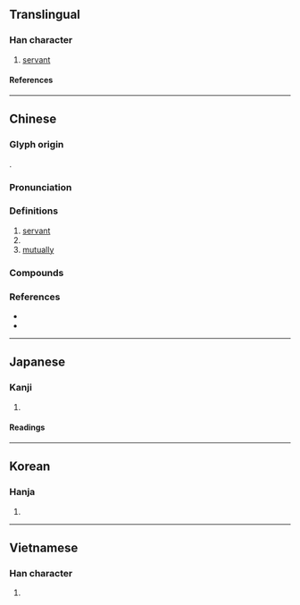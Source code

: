 {{also|厮}}
{{character info}}
==Translingual==

===Han character===
{{Han char|rn=53|rad=广|as=12|sn=15|four=00221|canj=ITCL|ids=⿸广斯}}

# [[servant]]

====References====
{{Han ref|kx=0350.260|dkj=09487|dj=0661.270|hdz=20900.120|uh=5EDD}}

----

==Chinese==
{{zh-forms|s=厮}}

===Glyph origin===
{{Han etym}}
{{Han compound|广|斯|ls=psc|c1=s|c2=p}}.

===Pronunciation===
{{zh-pron
|m=sī
|c=si1
|md=sṳ̆
|mn=qz:sir/xm,zz:su
|mc=y
|oc=y
|cat=n,adv
}}

===Definitions===
{{zh-hanzi}}

# [[servant]]
# {{n-g|A lightly insulting term used to refer to someone.}}
# [[mutually]]

===Compounds===
{{zh-der|亂廝|假廝兒|大小廝|大廝|大廝不道|大模廝樣|奴廝兒|小廝|廝下|廝伴|廝侵|廝兒|廝勾|廝吵|廝守|廝幫|廝役|廝徒|廝打|廝抬廝敬|廝抹|廝挺|廝撲行|廝敬廝愛|廝殺|廝混|廝琅琅|廝瞞|廝稱|廝纏|廝羅|廝舍|廝落|廝見|廝覷|廝賴|廝趁|廝趕|廝輿|廝養|廝鬥|廝鬧|慢條廝禮|打胸廝撞|搗倒小廝|村廝|歪廝纏|毛騰廝火|淡廝|禿廝|窮廝|耳鬢廝磨|胡廝哄|胡廝混|胡廝纏|胸廝撞|這廝|那廝|長相廝守|面面廝覷}}

===References===
* {{R:yue:Hanzi}}
* {{R:twedu|A01229}}

----

==Japanese==

===Kanji===
{{ja-kanji|grade=|rs=广12}}

# {{rfdef|ja|sort=广12}}

====Readings====
{{ja-readings
|on=し
|kun=こもの
}}

----

==Korean==

===Hanja===
{{ko-hanja|시}}

# {{rfdef|ko|sort=广12}}

----

==Vietnamese==

===Han character===
{{vi-readings|rs=广12|reading=[[tê]], [[tư]]}}

# {{rfdef|vi|sort=广12}}

{{cln|vi|Han tu}}